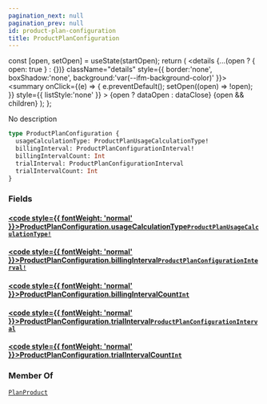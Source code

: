 ```yaml
---
pagination_next: null
pagination_prev: null
id: product-plan-configuration
title: ProductPlanConfiguration
---
```









  const [open, setOpen] = useState(startOpen);
  return (
    <details {...(open ? { open: true } : {})} className="details" style={{ border:'none', boxShadow:'none', background:'var(--ifm-background-color)' }}>
      <summary
        onClick={(e) => {
          e.preventDefault();
          setOpen((open) => !open);
        }}
        style={{ listStyle:'none' }}
      >
      {open ? dataOpen : dataClose}
      </summary>
      {open && children}
    </details>
  );
};








No description


```graphql
type ProductPlanConfiguration {
  usageCalculationType: ProductPlanUsageCalculationType!
  billingInterval: ProductPlanConfigurationInterval!
  billingIntervalCount: Int
  trialInterval: ProductPlanConfigurationInterval
  trialIntervalCount: Int
}
```




### Fields

#### [<code style={{ fontWeight: 'normal' }}>ProductPlanConfiguration.<b>usageCalculationType</b></code>](#)<Bullet />[`ProductPlanUsageCalculationType!`](/types/enums/product-plan-usage-calculation-type.mdx) <Badge class="badge badge--secondary" text="non-null"/> <Badge class="badge badge--secondary" text="enum"/> 



#### [<code style={{ fontWeight: 'normal' }}>ProductPlanConfiguration.<b>billingInterval</b></code>](#)<Bullet />[`ProductPlanConfigurationInterval!`](/types/enums/product-plan-configuration-interval.mdx) <Badge class="badge badge--secondary" text="non-null"/> <Badge class="badge badge--secondary" text="enum"/> 



#### [<code style={{ fontWeight: 'normal' }}>ProductPlanConfiguration.<b>billingIntervalCount</b></code>](#)<Bullet />[`Int`](/types/scalars/int.mdx) <Badge class="badge badge--secondary" text="scalar"/> 



#### [<code style={{ fontWeight: 'normal' }}>ProductPlanConfiguration.<b>trialInterval</b></code>](#)<Bullet />[`ProductPlanConfigurationInterval`](/types/enums/product-plan-configuration-interval.mdx) <Badge class="badge badge--secondary" text="enum"/> 



#### [<code style={{ fontWeight: 'normal' }}>ProductPlanConfiguration.<b>trialIntervalCount</b></code>](#)<Bullet />[`Int`](/types/scalars/int.mdx) <Badge class="badge badge--secondary" text="scalar"/> 







### Member Of

[`PlanProduct`](/types/objects/plan-product.mdx)  <Badge class="badge badge--secondary" text="object"/>

